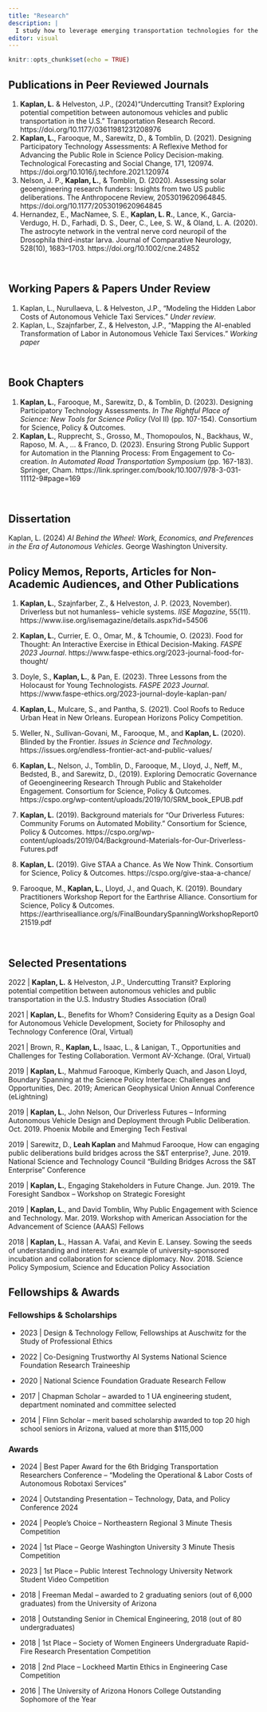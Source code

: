 ```yaml
---
title: "Research"
description: |
  I study how to leverage emerging transportation technologies for the benefit of, rather than detriment to, society.
editor: visual
---
```


<!-- Remove margin under list items -->

```{=html}
<style>
d-article ol {
    margin-bottom: 5px;
}
</style>
```
```r
knitr::opts_chunk$set(echo = TRUE)
```

</center>

## Publications in Peer Reviewed Journals

1.  **Kaplan, L.** & Helveston, J.P., (2024)"Undercutting Transit? Exploring potential competition between autonomous vehicles and public transportation in the U.S." Transportation Research Record. https://doi.org/10.1177/03611981231208976
2.  **Kaplan, L.**, Farooque, M., Sarewitz, D., & Tomblin, D. (2021). Designing Participatory Technology Assessments: A Reflexive Method for Advancing the Public Role in Science Policy Decision-making. Technological Forecasting and Social Change, 171, 120974. https://doi.org/10.1016/j.techfore.2021.120974
3.  Nelson, J. P., **Kaplan, L.**, & Tomblin, D. (2020). Assessing solar geoengineering research funders: Insights from two US public deliberations. The Anthropocene Review, 2053019620964845. https://doi.org/10.1177/2053019620964845
4.  Hernandez, E., MacNamee, S. E., **Kaplan, L. R.**, Lance, K., Garcia-Verdugo, H. D., Farhadi, D. S., Deer, C., Lee, S. W., & Oland, L. A. (2020). The astrocyte network in the ventral nerve cord neuropil of the Drosophila third-instar larva. Journal of Comparative Neurology, 528(10), 1683–1703. https://doi.org/10.1002/cne.24852

<br>

## Working Papers & Papers Under Review

1.  Kaplan, L., Nurullaeva, L. & Helveston, J.P., "Modeling the Hidden Labor Costs of Autonomous Vehicle Taxi Services." *Under review*.
2.  Kaplan, L., Szajnfarber, Z., & Helveston, J.P., “Mapping the AI-enabled Transformation of Labor in Autonomous Vehicle Taxi Services.” *Working paper*

<br>

## Book Chapters

1.  **Kaplan, L.**, Farooque, M., Sarewitz, D., & Tomblin, D. (2023). Designing Participatory Technology Assessments. *In The Rightful Place of Science: New Tools for Science Policy* (Vol II) (pp. 107-154). Consortium for Science, Policy & Outcomes.
2.  **Kaplan, L.**, Rupprecht, S., Grosso, M., Thomopoulos, N., Backhaus, W., Raposo, M. A., ... & Franco, D. (2023). Ensuring Strong Public Support for Automation in the Planning Process: From Engagement to Co-creation. *In Automated Road Transportation Symposium* (pp. 167-183). Springer, Cham. https://link.springer.com/book/10.1007/978-3-031-11112-9#page=169

<br>

## Dissertation

Kaplan, L. (2024) *AI Behind the Wheel: Work, Economics, and Preferences in the Era of Autonomous Vehicles*. George Washington University. 

## Policy Memos, Reports, Articles for Non-Academic Audiences, and Other Publications

1.  **Kaplan, L.**, Szajnfarber, Z., & Helveston, J. P. (2023, November). Driverless but not humanless– vehicle systems. *IISE Magazine*, 55(11). https://www.iise.org/isemagazine/details.aspx?id=54506

2.  **Kaplan, L.**, Currier, E. O., Omar, M., & Tchoumie, O. (2023). Food for Thought: An Interactive Exercise in Ethical Decision-Making. *FASPE 2023 Journal*. https://www.faspe-ethics.org/2023-journal-food-for-thought/

3.  Doyle, S., **Kaplan, L.**, & Pan, E. (2023). Three Lessons from the Holocaust for Young Technologists. *FASPE 2023 Journal*. https://www.faspe-ethics.org/2023-journal-doyle-kaplan-pan/

4.  **Kaplan, L.**, Mulcare, S., and Pantha, S. (2021). Cool Roofs to Reduce Urban Heat in New Orleans. European Horizons Policy Competition.

5.  Weller, N., Sullivan-Govani, M., Farooque, M., and **Kaplan, L.** (2020). Blinded by the Frontier. *Issues in Science and Technology*. https://issues.org/endless-frontier-act-and-public-values/

6.  **Kaplan, L.**, Nelson, J., Tomblin, D., Farooque, M., Lloyd, J., Neff, M., Bedsted, B., and Sarewitz, D., (2019). Exploring Democratic Governance of Geoengineering Research Through Public and Stakeholder Engagement. Consortium for Science, Policy & Outcomes. https://cspo.org/wp-content/uploads/2019/10/SRM_book_EPUB.pdf

7.  **Kaplan, L.** (2019). Background materials for “Our Driverless Futures: Community Forums on Automated Mobility.” Consortium for Science, Policy & Outcomes. https://cspo.org/wp-content/uploads/2019/04/Background-Materials-for-Our-Driverless-Futures.pdf

8.  **Kaplan, L.** (2019). Give STAA a Chance. As We Now Think. Consortium for Science, Policy & Outcomes. https://cspo.org/give-staa-a-chance/

9.  Farooque, M., **Kaplan, L.**, Lloyd, J., and Quach, K. (2019). Boundary Practitioners Workshop Report for the Earthrise Alliance. Consortium for Science, Policy & Outcomes. https://earthrisealliance.org/s/FinalBoundarySpanningWorkshopReport021519.pdf

<br>

## Selected Presentations

2022 \| **Kaplan, L.** & Helveston, J.P., Undercutting Transit? Exploring potential competition between autonomous vehicles and public transportation in the U.S. Industry Studies Association (Oral)

2021 \| **Kaplan, L.**, Benefits for Whom? Considering Equity as a Design Goal for Autonomous Vehicle Development, Society for Philosophy and Technology Conference (Oral, Virtual)

2021 \| Brown, R., **Kaplan, L.**, Isaac, L., & Lanigan, T., Opportunities and Challenges for Testing Collaboration. Vermont AV-Xchange. (Oral, Virtual)

2019 \| **Kaplan, L.**, Mahmud Farooque, Kimberly Quach, and Jason Lloyd, Boundary Spanning at the Science Policy Interface: Challenges and Opportunities, Dec. 2019; American Geophysical Union Annual Conference (eLightning)

2019 \| **Kaplan, L.**, John Nelson, Our Driverless Futures – Informing Autonomous Vehicle Design and Deployment through Public Deliberation. Oct. 2019. Phoenix Mobile and Emerging Tech Festival

2019 \| Sarewitz, D., **Leah Kaplan** and Mahmud Farooque, How can engaging public deliberations build bridges across the S&T enterprise?, June. 2019. National Science and Technology Council “Building Bridges Across the S&T Enterprise” Conference

2019 \| **Kaplan, L.**, Engaging Stakeholders in Future Change. Jun. 2019. The Foresight Sandbox – Workshop on Strategic Foresight

2019 \| **Kaplan, L.**, and David Tomblin, Why Public Engagement with Science and Technology. Mar. 2019. Workshop with American Association for the Advancement of Science (AAAS) Fellows

2018 \| **Kaplan, L.**, Hassan A. Vafai, and Kevin E. Lansey. Sowing the seeds of understanding and interest: An example of university-sponsored incubation and collaboration for science diplomacy. Nov. 2018. Science Policy Symposium, Science and Education Policy Association

## Fellowships & Awards

### Fellowships & Scholarships

-   2023 \| Design & Technology Fellow, Fellowships at Auschwitz for the Study of Professional Ethics

-   2022 \| Co-Designing Trustworthy AI Systems National Science Foundation Research Traineeship

-   2020 \| National Science Foundation Graduate Research Fellow

-   2017 \| Chapman Scholar – awarded to 1 UA engineering student, department nominated and committee selected

-   2014 \| Flinn Scholar – merit based scholarship awarded to top 20 high school seniors in Arizona, valued at more than \$115,000

### Awards

-   2024 \| Best Paper Award for the 6th Bridging Transportation Researchers Conference – “Modeling the Operational & Labor Costs of Autonomous Robotaxi Services”

-   2024 \| Outstanding Presentation – Technology, Data, and Policy Conference 2024

-   2024 \| People’s Choice – Northeastern Regional 3 Minute Thesis Competition

-   2024 \| 1st Place – George Washington University 3 Minute Thesis Competition

-   2023 \| 1st Place – Public Interest Technology University Network Student Video Competition

-   2018 \| Freeman Medal – awarded to 2 graduating seniors (out of 6,000 graduates) from the University of Arizona

-   2018 \| Outstanding Senior in Chemical Engineering, 2018 (out of 80 undergraduates)

-   2018 \| 1st Place – Society of Women Engineers Undergraduate Rapid-Fire Research Presentation Competition

-   2018 \| 2nd Place – Lockheed Martin Ethics in Engineering Case Competition

-   2016 \| The University of Arizona Honors College Outstanding Sophomore of the Year
